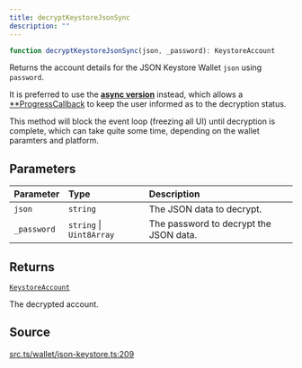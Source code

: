 ```yaml
---
title: decryptKeystoreJsonSync
description: ""
---
```


```ts
function decryptKeystoreJsonSync(json, _password): KeystoreAccount
```

Returns the account details for the JSON Keystore Wallet `json`
 using `password`.

 It is preferred to use the [**async version**](/content/functions/decryptKeystoreJson.mdx)
 instead, which allows a [**ProgressCallback](/content/type-aliases/ProgressCallback.mdx) to keep the user informed
 as to the decryption status.

 This method will block the event loop (freezing all UI) until decryption
 is complete, which can take quite some time, depending on the wallet
 paramters and platform.

## Parameters

| Parameter | Type | Description |
| :------ | :------ | :------ |
| `json` | `string` | The JSON data to decrypt. |
| `_password` | `string` \| `Uint8Array` | The password to decrypt the JSON data. |

## Returns

[`KeystoreAccount`](/content/type-aliases/KeystoreAccount.mdx)

The decrypted account.

## Source

[src.ts/wallet/json-keystore.ts:209](https://github.com/dominant-strategies/quais-6.js/blob/3f482dd134064d41657ff7dc9ba8162f741c9c83/src.ts/wallet/json-keystore.ts#L209)

